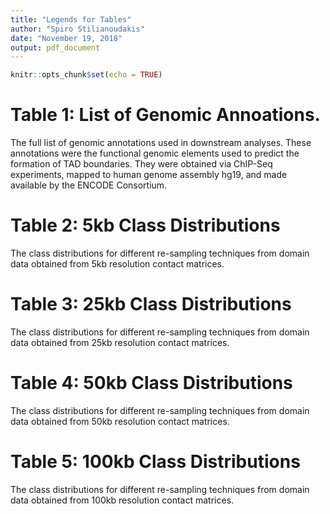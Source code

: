 ```yaml
---
title: "Legends for Tables"
author: "Spiro Stilianoudakis"
date: "November 19, 2018"
output: pdf_document
---
```


```r
knitr::opts_chunk$set(echo = TRUE)
```

# Table 1: List of Genomic Annoations. 

The full list of genomic annotations used in downstream analyses. These annotations were the functional genomic elements used to predict the formation of TAD boundaries. They were obtained via ChIP-Seq experiments, mapped to human genome assembly hg19, and made available by the ENCODE Consortium.

# Table 2: 5kb Class Distributions

The class distributions for different re-sampling techniques from domain data obtained from 5kb resolution contact matrices.

# Table 3: 25kb Class Distributions

The class distributions for different re-sampling techniques from domain data obtained from 25kb resolution contact matrices.

# Table 4: 50kb Class Distributions

The class distributions for different re-sampling techniques from domain data obtained from 50kb resolution contact matrices.

# Table 5: 100kb Class Distributions

The class distributions for different re-sampling techniques from domain data obtained from 100kb resolution contact matrices.



